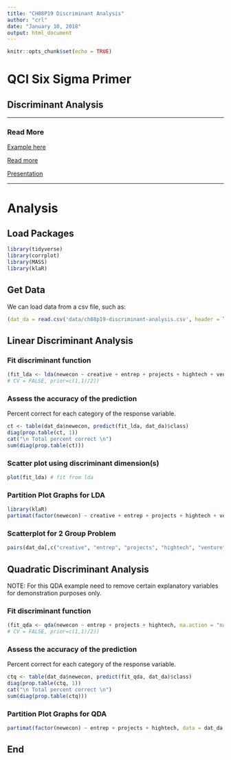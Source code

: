```yaml
---
title: "CH08P19 Discriminant Analysis"
author: "crl"
date: "January 10, 2018"
output: html_document
---
```


```r
knitr::opts_chunk$set(echo = TRUE)
```

# QCI Six Sigma Primer
## Discriminant Analysis

<hr> </hr>

### Read More

[Example here](https://www.statmethods.net/advstats/discriminant.html)

[Read more](https://rstudio-pubs-static.s3.amazonaws.com/35817_2552e05f1d4e4db8ba87b334101a43da.html)

[Presentation](https://docs.google.com/presentation/d/e/2PACX-1vT9AwYm6slRlNRYry7PCXhHTJIP8zXTOrcBFP_YG39J2NrBZDj0Yakt_vG3ptz-LBOA2GYBO3l5Q4Ib/pub?start=false&loop=false&delayms=5000)

<hr> </hr>

# Analysis

## Load Packages
```r
library(tidyverse)
library(corrplot)
library(MASS)
library(klaR)
```


## Get Data
We can load data from a csv file, such as:
```r
(dat_da = read.csv('data/ch08p19-discriminant-analysis.csv', header = TRUE, stringsAsFactors = FALSE))
```



## Linear Discriminant Analysis

### Fit discriminant function

```r
(fit_lda <- lda(newecon ~ creative + entrep + projects + hightech + venture, na.action = "na.omit", data = dat_da))
# CV = FALSE, prior=c(1,1)/2))
```

### Assess the accuracy of the prediction

Percent correct for each category of the response variable.

```r
ct <- table(dat_da$newecon, predict(fit_lda, dat_da)$class)
diag(prop.table(ct, 1))
cat("\n Total percent correct \n")
sum(diag(prop.table(ct)))
```

### Scatter plot using discriminant dimension(s)

```r
plot(fit_lda) # fit from lda
```

### Partition Plot Graphs for LDA

```r
library(klaR)
partimat(factor(newecon) ~ creative + entrep + projects + hightech + venture, data = dat_da, method="lda", plot.matrix = TRUE)
```


### Scatterplot for 2 Group Problem

```r
pairs(dat_da[,c("creative", "entrep", "projects", "hightech", "venture")], pch = 22, bg = c('red','yellow'))
```


## Quadratic Discriminant Analysis

NOTE:  For this QDA example need to remove certain explanatory variables for demonstration purposes only.

### Fit discriminant function
```r
(fit_qda <- qda(newecon ~ entrep + projects + hightech, na.action = "na.omit", data = dat_da))
# CV = FALSE, prior=c(1,1)/2))
```


### Assess the accuracy of the prediction

Percent correct for each category of the response variable.

```r
ctq <- table(dat_da$newecon, predict(fit_qda, dat_da)$class)
diag(prop.table(ctq, 1))
cat("\n Total percent correct \n")
sum(diag(prop.table(ctq)))
```


### Partition Plot Graphs for QDA

```r
partimat(factor(newecon) ~ entrep + projects + hightech, data = dat_da, method="qda", plot.matrix = TRUE)
```




## End
